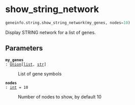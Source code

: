 # show_string_network { #geneinfo.string.show_string_network }

```python
geneinfo.string.show_string_network(my_genes, nodes=10)
```

Display STRING network for a list of genes.

## Parameters {.doc-section .doc-section-parameters}

<code>[**my_genes**]{.parameter-name} [:]{.parameter-annotation-sep} [[Union](`typing.Union`)\[[list](`list`), [str](`str`)\]]{.parameter-annotation}</code>

:   List of gene symbols

<code>[**nodes**]{.parameter-name} [:]{.parameter-annotation-sep} [[int](`int`)]{.parameter-annotation} [ = ]{.parameter-default-sep} [10]{.parameter-default}</code>

:   Number of nodes to show, by default 10